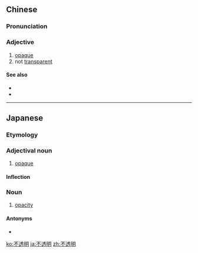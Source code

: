 ==Chinese==
{{zh-forms|type=12}}

===Pronunciation===
{{zh-pron
|m=不tòumíng
|c=bat1 tau3 ming4
|cat=a
}}

===Adjective===
{{zh-adj}}

# [[opaque]] {{gloss|not allowing light to pass through}}
# not [[transparent]] {{gloss|not open to public scrutiny}}

====See also====
* {{zh-l|半透明|tr=bàntóumíng}}
* {{zh-l|透明}}

----

==Japanese==
{{ja-kanjitab|ふ|とう|めい|yomi=o}}

===Etymology===
{{prefix|不|透明|lang=ja|sort=とうめい}}

===Adjectival noun===
{{ja-adj|decl=な|ふとうめい}}

# [[opaque]]

====Inflection====
{{ja-na|ふとうめい}}

===Noun===
{{ja-noun|ふとうめい}}

# [[opacity]]

====Antonyms====
* {{ja-r|透明|とうめい}}

[[ko:不透明]]
[[ja:不透明]]
[[zh:不透明]]